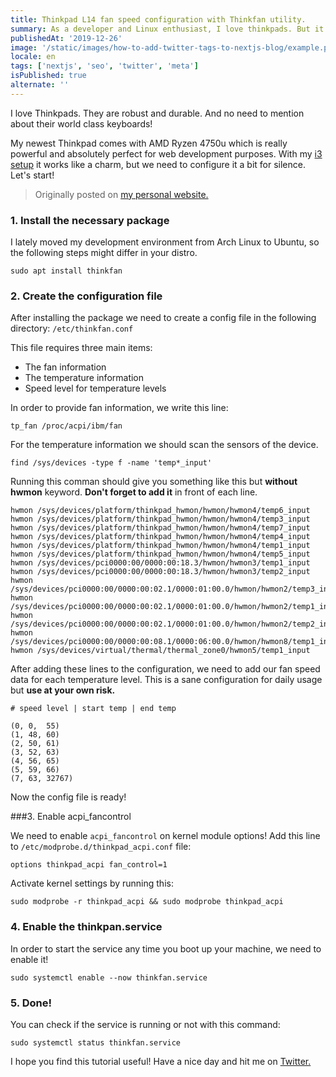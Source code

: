 ```yaml
---
title: Thinkpad L14 fan speed configuration with Thinkfan utility.
summary: As a developer and Linux enthusiast, I love thinkpads. But it is important to configure it correctly to keep it silent and cool.
publishedAt: '2019-12-26'
image: '/static/images/how-to-add-twitter-tags-to-nextjs-blog/example.png'
locale: en
tags: ['nextjs', 'seo', 'twitter', 'meta']
isPublished: true
alternate: ''
---
```


I love Thinkpads. They are robust and durable. And no need to mention about their world class keyboards!

My newest Thinkpad comes with AMD Ryzen 4750u which is really powerful and absolutely perfect for web development purposes. With my [i3 setup](https://i3wm.org/) it works like a charm, but we need to configure it a bit for silence. Let's start!

> Originally posted on [my personal website.](https://devugur.com/blog/thinkpad-l14-fan-speed-configuration-with-thinkfan)

### 1. Install the necessary package

I lately moved my development environment from Arch Linux to Ubuntu, so the following steps might differ in your distro.

```batch
sudo apt install thinkfan
```

### 2. Create the configuration file

After installing the package we need to create a config file in the following directory: `/etc/thinkfan.conf`

This file requires three main items:

- The fan information
- The temperature information
- Speed level for temperature levels

In order to provide fan information, we write this line:

`tp_fan /proc/acpi/ibm/fan`

For the temperature information we should scan the sensors of the device.

```batch
find /sys/devices -type f -name 'temp*_input'
```

Running this comman should give you something like this but **without hwmon** keyword. **Don't forget to add it** in front of each line.

```
hwmon /sys/devices/platform/thinkpad_hwmon/hwmon/hwmon4/temp6_input
hwmon /sys/devices/platform/thinkpad_hwmon/hwmon/hwmon4/temp3_input
hwmon /sys/devices/platform/thinkpad_hwmon/hwmon/hwmon4/temp7_input
hwmon /sys/devices/platform/thinkpad_hwmon/hwmon/hwmon4/temp4_input
hwmon /sys/devices/platform/thinkpad_hwmon/hwmon/hwmon4/temp1_input
hwmon /sys/devices/platform/thinkpad_hwmon/hwmon/hwmon4/temp5_input
hwmon /sys/devices/pci0000:00/0000:00:18.3/hwmon/hwmon3/temp1_input
hwmon /sys/devices/pci0000:00/0000:00:18.3/hwmon/hwmon3/temp2_input
hwmon /sys/devices/pci0000:00/0000:00:02.1/0000:01:00.0/hwmon/hwmon2/temp3_input
hwmon /sys/devices/pci0000:00/0000:00:02.1/0000:01:00.0/hwmon/hwmon2/temp1_input
hwmon /sys/devices/pci0000:00/0000:00:02.1/0000:01:00.0/hwmon/hwmon2/temp2_input
hwmon /sys/devices/pci0000:00/0000:00:08.1/0000:06:00.0/hwmon/hwmon8/temp1_input
hwmon /sys/devices/virtual/thermal/thermal_zone0/hwmon5/temp1_input
```

After adding these lines to the configuration, we need to add our fan speed data for each temperature level. This is a sane configuration for daily usage but **use at your own risk.**

```
# speed level | start temp | end temp

(0,	0,	55)
(1,	48,	60)
(2,	50,	61)
(3,	52,	63)
(4,	56,	65)
(5,	59,	66)
(7,	63,	32767)
```

Now the config file is ready!

###3. Enable acpi_fancontrol

We need to enable `acpi_fancontrol` on kernel module options! Add this line to `/etc/modprobe.d/thinkpad_acpi.conf` file:

```
options thinkpad_acpi fan_control=1
```

Activate kernel settings by running this:

```
sudo modprobe -r thinkpad_acpi && sudo modprobe thinkpad_acpi
```

### 4. Enable the thinkpan.service

In order to start the service any time you boot up your machine, we need to enable it!

```
sudo systemctl enable --now thinkfan.service
```

### 5. Done!

You can check if the service is running or not with this command:

```
sudo systemctl status thinkfan.service
```

I hope you find this tutorial useful! Have a nice day and hit me on [Twitter.](https://twitter.com/uguremirmustafa)

<!-- [Photo](https://unsplash.com/s/photos/thinkpad-linux?utm_source=unsplash&utm_medium=referral&utm_content=creditCopyText) by [m20 m20](https://unsplash.com/@m20m20?utm_source=unsplash&utm_medium=referral&utm_content=creditCopyText) -->
